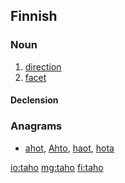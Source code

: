 ==Finnish==

===Noun===
{{fi-noun}}

# [[direction]]
# [[facet]]

====Declension====
{{fi-decl-valo|tah}}

===Anagrams===
* [[ahot#Finnish|ahot]], [[Ahto#Finnish|Ahto]], [[haot#Finnish|haot]], [[hota#Finnish|hota]]

[[io:taho]]
[[mg:taho]]
[[fi:taho]]